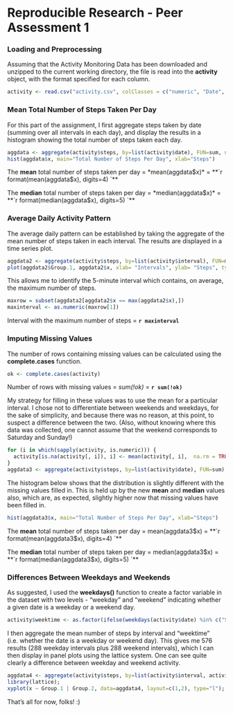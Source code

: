 Reproducible Research - Peer Assessment 1
=========================================

### Loading and Preprocessing ###
Assuming that the Activity Monitoring Data has been downloaded and unzipped to the current working directory, the file is read into the **activity** object, with the format specified for each column.

```r
activity <- read.csv("activity.csv", colClasses = c("numeric", "Date", "numeric"));
```

### Mean Total Number of Steps Taken Per Day ###
For this part of the assignment, I first aggregate steps taken by date (summing over all intervals in each day), and display the results in a histogram showing the total number of steps taken each day.  
```r
aggdata <- aggregate(activity$steps, by=list(activity$date), FUN=sum, na.rm=TRUE)
hist(aggdata$x, main="Total Number of Steps Per Day", xlab="Steps")
```
The **mean** total number of steps taken per day = *mean(aggdata$x)* = **`r format(mean(aggdata$x), digits=4) `**

The **median** total number of steps taken per day = *median(aggdata$x)* = **`r format(median(aggdata$x), digits=5) `**

### Average Daily Activity Pattern ###
The average daily pattern can be established by taking the aggregate of the mean number of steps taken in each interval. The results are displayed in a time series plot.
```r
aggdata2 <- aggregate(activity$steps, by=list(activity$interval), FUN=mean, na.rm=TRUE)
plot(aggdata2$Group.1, aggdata2$x, xlab= "Intervals", ylab= "Steps", type='l', col='red')
```

This allows me to identify the 5-minute interval which contains, on average, the maximum number of steps.
```r
maxrow = subset(aggdata2[aggdata2$x == max(aggdata2$x),])
maxinterval <- as.numeric(maxrow[1])
```
Interval with the maximum number of steps = **`r maxinterval `**

### Imputing Missing Values ###
The number of rows containing missing values can be calculated using the **complete.cases** function.

```r
ok <- complete.cases(activity)
```
Number of rows with missing values = *sum(!ok)* = **`r sum(!ok) `**

My strategy for filling in these values was to use the mean for a particular interval. I chose not to differentiate between weekends and weekdays, for the sake of simplicity, and because there was no reason, at this point, to suspect a difference between the two. (Also, without knowing where this data was collected, one cannot assume that the weekend corresponds to Saturday and Sunday!) 
```r
for (i in which(sapply(activity, is.numeric))) {
  activity[is.na(activity[, i]), i] <- mean(activity[, i],  na.rm = TRUE)
}
aggdata3 <- aggregate(activity$steps, by=list(activity$date), FUN=sum)
```

The histogram below shows that the distribution is slightly different with the missing values filled in. This is held up by the new **mean** and **median** values also, which are, as expected, slightly higher now that missing values have been filled in. 
```r
hist(aggdata3$x, main="Total Number of Steps Per Day", xlab="Steps")
```
The **mean** total number of steps taken per day = mean(aggdata3$x) = **`r format(mean(aggdata3$x), digits=4) `**

The **median** total number of steps taken per day = median(aggdata3$x) = **`r format(median(aggdata3$x), digits=5) `**

### Differences Between Weekdays and Weekends ###
As suggested, I used the **weekdays()** function to create a factor variable in the dataset with two levels - "weekday" and "weekend" indicating whether a given date is a weekday or a weekend day.
```r
activity$weektime <- as.factor(ifelse(weekdays(activity$date) %in% c("Saturday","Sunday"),"weekend", "weekday"))
```

I then aggregate the mean number of steps by interval and "weektime" (i.e. whether the date is a weekday or weekend day). This gives me 576 results (288 weekday intervals plus 288 weekend intervals), which I can then display in panel plots using the lattice system. One can see quite clearly a difference between weekday and weekend activity.
```r
aggdata4 <- aggregate(activity$steps, by=list(activity$interval, activity$weektime), FUN=mean)
library(lattice);
xyplot(x ~ Group.1 | Group.2, data=aggdata4, layout=c(1,2), type="l");
```

That's all for now, folks! :)